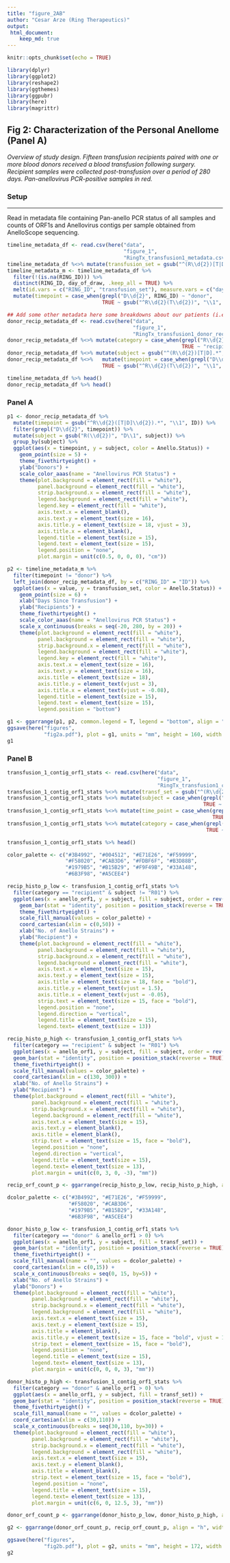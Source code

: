 ```yaml
---
title: "figure_2AB"
author: "Cesar Arze (Ring Therapeutics)"
output:
 html_document:
    keep_md: true
---
```


```r
knitr::opts_chunk$set(echo = TRUE)

library(dplyr)
library(ggplot2)
library(reshape2)
library(ggthemes)
library(ggpubr)
library(here)
library(magrittr)
```

## Fig 2: Characterization of the Personal Anellome (Panel A)
*Overview of study design. Fifteen transfusion recipients paired with one or more blood donors received a blood transfusion following surgery.*
*Recipient samples were collected post-transfusion over a period of 280 days. Pan-anellovirus PCR-positive samples in red.*


### Setup
***
Read in metadata file containing Pan-anello PCR status of all samples and counts of ORF1s and Anellovirus contigs per sample obtained from AnelloScope sequencing.

```r
timeline_metadata_df <- read.csv(here("data",
                                      "figure_1",
                                      "RingTx_transfusion1_metadata.csv"), header = TRUE)
timeline_metadata_df %<>% mutate(transfusion_set = gsub("^(R\\d{2})[T|D]\\d{2}.*", "\\1", RING_ID))
timeline_metadata_m <- timeline_metadata_df %>%
  filter(!(is.na(RING_ID))) %>% 
  distinct(RING_ID, day_of_draw, .keep_all = TRUE) %>%
  melt(id.vars = c("RING_ID", "transfusion_set"), measure.vars = c("day_of_draw")) %>%
  mutate(timepoint = case_when(grepl("D\\d{2}", RING_ID) ~ "donor",
                               TRUE ~ gsub("^R\\d{2}(T\\d{2})", "\\1", RING_ID)))

## Add some other metadata here some breakdowns about our patients (i.e. Sex or Age)
donor_recip_metadata_df <- read.csv(here("data",
                                         "figure_1",
                                         "RingTx_transfusion1_donor_recip_metadata.csv"), header = TRUE)
donor_recip_metadata_df %<>% mutate(category = case_when(grepl("R\\d{2}D\\d{2}", ID) ~ "donor",
                                                         TRUE ~ "recipient"))
donor_recip_metadata_df %<>% mutate(subject = gsub("^(R\\d{2})[T|D].*", "\\1", ID))
donor_recip_metadata_df %<>%   mutate(timepoint = case_when(grepl("D\\d{2}", ID) ~ "donor",
                               TRUE ~ gsub("^R\\d{2}(T\\d{2})", "\\1", ID)))

timeline_metadata_df %>% head()
donor_recip_metadata_df %>% head()
```

### Panel A

```r

p1 <- donor_recip_metadata_df %>% 
  mutate(timepoint = gsub("^R\\d{2}([T|D]\\d{2}).*", "\\1", ID)) %>%
  filter(grepl("D\\d{2}", timepoint)) %>%
  mutate(subject = gsub("R(\\d{2})", "D\\1", subject)) %>%
  group_by(subject) %>%
  ggplot(aes(x = timepoint, y = subject, color = Anello.Status)) +
    geom_point(size = 5) +
    theme_fivethirtyeight() +
    ylab("Donors") + 
    scale_color_aaas(name = "Anellovirus PCR Status") +
    theme(plot.background = element_rect(fill = "white"),
          panel.background = element_rect(fill = "white"),
          strip.background.x = element_rect(fill = "white"),
          legend.background = element_rect(fill = "white"),
          legend.key = element_rect(fill = "white"),
          axis.text.x = element_blank(),
          axis.text.y = element_text(size = 16),
          axis.title.y = element_text(size = 18, vjust = 3),
          axis.title.x = element_blank(),
          legend.title = element_text(size = 15),
          legend.text = element_text(size = 15),
          legend.position = "none",
          plot.margin = unit(c(0.5, 0, 0, 0), "cm"))

p2 <- timeline_metadata_m %>%
  filter(timepoint != "donor") %>%
  left_join(donor_recip_metadata_df, by = c("RING_ID" = "ID")) %>%
  ggplot(aes(x = value, y = transfusion_set, color = Anello.Status)) +
    geom_point(size = 6) +
    xlab("Days Since Transfusion") +
    ylab("Recipients") +
    theme_fivethirtyeight() +
    scale_color_aaas(name = "Anellovirus PCR Status") +
    scale_x_continuous(breaks = seq(-20, 280, by = 20)) +
    theme(plot.background = element_rect(fill = "white"),
          panel.background = element_rect(fill = "white"),
          strip.background.x = element_rect(fill = "white"),
          legend.background = element_rect(fill = "white"),
          legend.key = element_rect(fill = "white"),
          axis.text.x = element_text(size = 16),
          axis.text.y = element_text(size = 16),
          axis.title = element_text(size = 18),
          axis.title.y = element_text(vjust = 3),
          axis.title.x = element_text(vjust = -0.08),
          legend.title = element_text(size = 15),
          legend.text = element_text(size = 15),
          legend.position = "bottom")

g1 <- ggarrange(p1, p2, common.legend = T, legend = "bottom", align = "hv", ncol = 2, widths = c(.2, .8))
ggsave(here("figures",
            "fig2a.pdf"), plot = g1, units = "mm", height = 160, width = 448, scale = 1)
g1
```

### Panel B

``` r
transfusion_1_contig_orf1_stats <- read.csv(here("data",
                                                 "figure_1",
                                                 "RingTx_transfusion1_contig_and_orf_stats.csv"), header = TRUE)
transfusion_1_contig_orf1_stats %<>% mutate(transf_set = gsub("^(R\\d{2})[T|D].*", "\\1", RING_ID))
transfusion_1_contig_orf1_stats %<>% mutate(subject = case_when(grepl("R\\d{2}D\\d{2}", RING_ID) ~ RING_ID,
                                                                TRUE ~ gsub("^(R\\d{2})[T|D].*", "\\1", RING_ID)))
transfusion_1_contig_orf1_stats %<>% mutate(time_point = case_when(grepl("R\\d{2}D\\d{2}", RING_ID) ~ gsub("R\\d{2}(D\\d{2})", "\\1", RING_ID),
                                                                   TRUE ~ gsub("R\\d{2}(T\\d{2})", "\\1", RING_ID)))
transfusion_1_contig_orf1_stats %<>% mutate(category = case_when(grepl("R\\d{2}D\\d{2}", RING_ID) ~ "donor",
                                                                 TRUE ~ "recipient"))

transfusion_1_contig_orf1_stats %>% head()
```

```r

color_palette <- c("#3B4992", "#004512", "#E71E26", "#F59999",
                   "#F58020", "#CAB3D6", "#FDBF6F", "#B3D88B",
                   "#1979B5", "#B15B29", "#F9F49B", "#33A148",
                   "#6B3F98", "#A5CEE4")

recip_histo_p_low <- transfusion_1_contig_orf1_stats %>%
  filter(category == "recipient" & subject != "R01") %>%
  ggplot(aes(x = anello_orf1, y = subject, fill = subject, order = rev(time_point))) +
    geom_bar(stat = "identity", position = position_stack(reverse = TRUE)) +
    theme_fivethirtyeight() +
    scale_fill_manual(values = color_palette) +
    coord_cartesian(xlim = c(0,50)) +
    xlab("No. of Anello Strains") +
    ylab("Recipient") +
    theme(plot.background = element_rect(fill = "white"),
          panel.background = element_rect(fill = "white"),
          strip.background.x = element_rect(fill = "white"),
          legend.background = element_rect(fill = "white"),
          axis.text.x = element_text(size = 15),
          axis.text.y = element_text(size = 15),
          axis.title = element_text(size = 18, face = "bold"),
          axis.title.y = element_text(vjust = 1.5),
          axis.title.x = element_text(vjust = -0.05),
          strip.text = element_text(size = 15, face = "bold"),
          legend.position = "none",
          legend.direction = "vertical",
          legend.title = element_text(size = 15),
          legend.text= element_text(size = 13))

recip_histo_p_high <- transfusion_1_contig_orf1_stats %>%
  filter(category == "recipient" & subject != "R01") %>%
  ggplot(aes(x = anello_orf1, y = subject, fill = subject, order = rev(time_point))) +
  geom_bar(stat = "identity", position = position_stack(reverse = TRUE)) +
  theme_fivethirtyeight() +
  scale_fill_manual(values = color_palette) +
  coord_cartesian(xlim = c(130, 300)) +
  xlab("No. of Anello Strains") +
  ylab("Recipient") +
  theme(plot.background = element_rect(fill = "white"),
        panel.background = element_rect(fill = "white"),
        strip.background.x = element_rect(fill = "white"),
        legend.background = element_rect(fill = "white"),
        axis.text.x = element_text(size = 15),
        axis.text.y = element_blank(),
        axis.title = element_blank(),
        strip.text = element_text(size = 15, face = "bold"),
        legend.position = "none",
        legend.direction = "vertical",
        legend.title = element_text(size = 15),
        legend.text= element_text(size = 13),
        plot.margin = unit(c(0, 3, 0, -3), "mm"))

recip_orf_count_p <- ggarrange(recip_histo_p_low, recip_histo_p_high, align = "h", widths = c(.6, .4))

dcolor_palette <- c("#3B4992", "#E71E26", "#F59999",
                    "#F58020", "#CAB3D6",
                    "#1979B5", "#B15B29", "#33A148",
                    "#6B3F98", "#A5CEE4")

donor_histo_p_low <- transfusion_1_contig_orf1_stats %>%
  filter(category == "donor" & anello_orf1 > 0) %>%
  ggplot(aes(x = anello_orf1, y = subject, fill = transf_set)) +
  geom_bar(stat = "identity", position = position_stack(reverse = TRUE)) +
  theme_fivethirtyeight() +
  scale_fill_manual(name = "", values = dcolor_palette) +
  coord_cartesian(xlim = c(0,15)) +
  scale_x_continuous(breaks = seq(0, 15, by=5)) +
  xlab("No. of Anello Strains") +
  ylab("Donors") +
  theme(plot.background = element_rect(fill = "white"),
        panel.background = element_rect(fill = "white"),
        strip.background.x = element_rect(fill = "white"),
        legend.background = element_rect(fill = "white"),
        axis.text.x = element_text(size = 15),
        axis.text.y = element_text(size = 15),
        axis.title = element_blank(),
        axis.title.y = element_text(size = 15, face = "bold", vjust = 1.5),
        strip.text = element_text(size = 15, face = "bold"),
        legend.position = "none",
        legend.title = element_text(size = 15),
        legend.text= element_text(size = 13),
        plot.margin = unit(c(0, 0, 0, 3), "mm"))

donor_histo_p_high <- transfusion_1_contig_orf1_stats %>%
  filter(category == "donor" & anello_orf1 > 0) %>%
  ggplot(aes(x = anello_orf1, y = subject, fill = transf_set)) +
  geom_bar(stat = "identity", position = position_stack(reverse = TRUE)) +
  theme_fivethirtyeight() +
  scale_fill_manual(name = "", values = dcolor_palette) +
  coord_cartesian(xlim = c(30,110)) + 
  scale_x_continuous(breaks = seq(30,110, by=30)) +
  theme(plot.background = element_rect(fill = "white"),
        panel.background = element_rect(fill = "white"),
        strip.background.x = element_rect(fill = "white"),
        legend.background = element_rect(fill = "white"),
        axis.text.x = element_text(size = 15),
        axis.text.y = element_blank(),
        axis.title = element_blank(),
        strip.text = element_text(size = 15, face = "bold"),
        legend.position = "none",
        legend.title = element_text(size = 15),
        legend.text= element_text(size = 13),
        plot.margin = unit(c(6, 0, 12.5, 3), "mm"))

donor_orf_count_p <- ggarrange(donor_histo_p_low, donor_histo_p_high, align = "h", widths = c(.7, .3))

g2 <- ggarrange(donor_orf_count_p, recip_orf_count_p, align = "h", widths = c(.3, .7))

ggsave(here("figures",
            "fig2b.pdf"), plot = g2, units = "mm", height = 172, width = 441, device = cairo_pdf, scale = 1)
g2
```